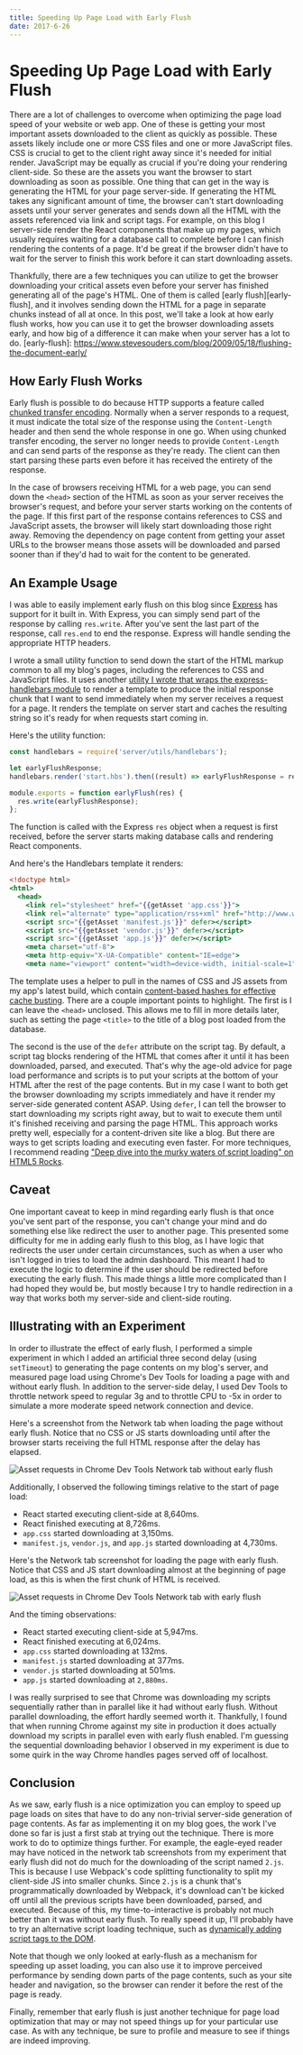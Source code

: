 ```yaml
---
title: Speeding Up Page Load with Early Flush
date: 2017-6-26
---
```



# Speeding Up Page Load with Early Flush

There are a lot of challenges to overcome when optimizing the page load speed of your website or web
app. One of these is getting your most important assets downloaded to the client as quickly as
possible. These assets likely include one or more CSS files and one or more JavaScript files. CSS is
crucial to get to the client right away since it's needed for initial render. JavaScript may be
equally as crucial if you're doing your rendering client-side. So these are the assets you want the
browser to start downloading as soon as possible. One thing that can get in the way is generating
the HTML for your page server-side. If generating the HTML takes any significant amount of time, the
browser can't start downloading assets until your server generates and sends down all the HTML with
the assets referenced via link and script tags. For example, on this blog I server-side render the
React components that make up my pages, which usually requires waiting for a database call to
complete before I can finish rendering the contents of a page. It'd be great if the browser didn't
have to wait for the server to finish this work before it can start downloading assets.

Thankfully, there are a few techniques you can utilize to get the browser downloading your critical
assets even before your server has finished generating all of the page's HTML. One of them is called
[early flush][early-flush], and it involves sending down the HTML for a page in separate chunks
instead of all at once. In this post, we'll take a look at how early flush works, how you can use it
to get the browser downloading assets early, and how big of a difference it can make when your
server has a lot to do.
[early-flush]: https://www.stevesouders.com/blog/2009/05/18/flushing-the-document-early/

## How Early Flush Works

Early flush is possible to do because HTTP supports a feature called [chunked transfer
encoding][chunked-transfer]. Normally when a server responds to a request, it must indicate the
total size of the response using the `Content-Length` header and then send the whole response in one
go. When using chunked transfer encoding, the server no longer needs to provide `Content-Length` and
can send parts of the response as they're ready. The client can then start parsing these parts even
before it has received the entirety of the response.

In the case of browsers receiving HTML for a web page, you can send down the `<head>` section of the
HTML as soon as your server receives the browser's request, and before your server starts working on
the contents of the page. If this first part of the response contains references to CSS and
JavaScript assets, the browser will likely start downloading those right away. Removing the
dependency on page content from getting your asset URLs to the browser means those assets will be
downloaded and parsed sooner than if they'd had to wait for the content to be generated.

## An Example Usage

I was able to easily implement early flush on this blog since [Express][express] has support for it
built in. With Express, you can simply send part of the response by calling `res.write`.  After
you've sent the last part of the response, call `res.end` to end the response. Express will handle
sending the appropriate HTTP headers.

I wrote a small utility function to send down the start of the HTML markup common to all my blog's
pages, including the references to CSS and JavaScript files. It uses another [utility I wrote that
wraps the express-handlebars module][handlebars-util] to render a template to produce the initial
response chunk that I want to send immediately when my server receives a request for a page. It
renders the template on server start and caches the resulting string so it's ready for when requests
start coming in.

Here's the utility function:

```javascript
const handlebars = require('server/utils/handlebars');

let earlyFlushResponse;
handlebars.render('start.hbs').then((result) => earlyFlushResponse = result);

module.exports = function earlyFlush(res) {
  res.write(earlyFlushResponse);
};
```

The function is called with the Express `res` object when a request is first received, before the
server starts making database calls and rendering React components.

And here's the Handlebars template it renders:

```handlebars
<!doctype html>
<html>
  <head>
    <link rel="stylesheet" href="{{getAsset 'app.css'}}">
    <link rel="alternate" type="application/rss+xml" href="http://www.willhastings.me/rss">
    <script src="{{getAsset 'manifest.js'}}" defer></script>
    <script src="{{getAsset 'vendor.js'}}" defer></script>
    <script src="{{getAsset 'app.js'}}" defer></script>
    <meta charset="utf-8">
    <meta http-equiv="X-UA-Compatible" content="IE=edge">
    <meta name="viewport" content="width=device-width, initial-scale=1">
```

The template uses a helper to pull in the names of CSS and JS assets from my app's latest build,
which contain [content-based hashes for effective cache busting][hash-cache-busting]. There are a
couple important points to highlight. The first is I can leave the `<head>` unclosed. This allows me
to fill in more details later, such as setting the page `<title>` to the title of a blog post loaded
from the database.

The second is the use of the `defer` attribute on the script tag. By default, a script tag blocks
rendering of the HTML that comes after it until it has been downloaded, parsed, and executed. That's
why the age-old advice for page load performance and scripts is to put your scripts at the bottom of
your HTML after the rest of the page contents. But in my case I want to both get the browser
downloading my scripts immediately and have it render my server-side generated content ASAP. Using
`defer`, I can tell the browser to start downloading my scripts right away, but to wait to execute
them until it's finished receiving and parsing the page HTML. This approach works pretty well,
especially for a content-driven site like a blog. But there are ways to get scripts loading and
executing even faster. For more techniques, I recommend reading ["Deep dive into the murky waters of
script loading" on HTML5 Rocks][script-loading-article].

## Caveat

One important caveat to keep in mind regarding early flush is that once you've sent part of the
response, you can't change your mind and do something else like redirect the user to another page.
This presented some difficulty for me in adding early flush to this blog, as I have logic that
redirects the user under certain circumstances, such as when a user who isn't logged in tries to
load the admin dashboard. This meant I had to execute the logic to determine if the user should be
redirected before executing the early flush. This made things a little more complicated than I had
hoped they would be, but mostly because I try to handle redirection in a way that works both
my server-side and client-side routing.

## Illustrating with an Experiment

In order to illustrate the effect of early flush, I performed a simple experiment in which I added
an artificial three second delay (using `setTimeout`) to generating the page contents on my blog's
server, and measured page load using Chrome's Dev Tools for loading a page with and without early
flush. In addition to the server-side delay, I used Dev Tools to throttle network speed to regular
3g and to throttle CPU to -5x in order to simulate a more moderate speed network connection and
device.

Here's a screenshot from the Network tab when loading the page without early flush. Notice that no
CSS or JS starts downloading until after the browser starts receiving the full HTML response after
the delay has elapsed.

![Asset requests in Chrome Dev Tools Network tab without early flush][no-early-flush-screenshot]

Additionally, I observed the following timings relative to the start of page load:

* React started executing client-side at 8,640ms.
* React finished executing at 8,726ms.
* `app.css` started downloading at 3,150ms.
* `manifest.js`, `vendor.js`, and `app.js` started downloading at 4,730ms.

Here's the Network tab screenshot for loading the page with early flush. Notice that CSS and JS
start downloading almost at the beginning of page load, as this is when the first chunk of HTML is
received.

![Asset requests in Chrome Dev Tools Network tab with early flush][early-flush-screenshot]

And the timing observations:

* React started executing client-side at 5,947ms.
* React finished executing at 6,024ms.
* `app.css` started downloading at 132ms.
* `manifest.js` started downloading at 377ms.
* `vendor.js` started downloading at 501ms.
* `app.js` started downloading at `2,880ms`.

I was really surprised to see that Chrome was downloading my scripts sequentially rather than in
parallel like it had without early flush. Without parallel downloading, the effort hardly seemed
worth it. Thankfully, I found that when running Chrome against my site in production it does
actually download my scripts in parallel even with early flush enabled. I'm guessing the sequential
downloading behavior I observed in my experiment is due to some quirk in the way Chrome handles
pages served off of localhost.

## Conclusion

As we saw, early flush is a nice optimization you can employ to speed up page loads on sites that
have to do any non-trivial server-side generation of page contents. As far as implementing it on my
blog goes, the work I've done so far is just a first stab at trying out the technique. There is more
work to do to optimize things further. For example, the eagle-eyed reader may have noticed in the
network tab screenshots from my experiment that early flush did not do much for the downloading of
the script named `2.js`. This is because I use Webpack's code splitting functionality to split my
client-side JS into smaller chunks. Since `2.js` is a chunk that's programmatically downloaded by
Webpack, it's download can't be kicked off until all the previous scripts have been downloaded,
parsed, and executed. Because of this, my time-to-interactive is probably not much better than it
was without early flush. To really speed it up, I'll probably have to try an alternative script
loading technique, such as [dynamically adding script tags to the DOM][dynamic-script-tags].

Note that though we only looked at early-flush as a mechanism for speeding up asset loading, you can
also use it to improve perceived performance by sending down parts of the page contents, such as
your site header and navigation, so the browser can render it before the rest of the page is ready.

Finally, remember that early flush is just another technique for page load optimization that may or
may not speed things up for your particular use case. As with any technique, be sure to profile and
measure to see if things are indeed improving.

[chunked-transfer]: https://en.wikipedia.org/wiki/Chunked_transfer_encoding
[dynamic-script-tags]: https://www.html5rocks.com/en/tutorials/speed/script-loading/#toc-dom-rescue
[early-flush-screenshot]: https://s3-us-west-1.amazonaws.com/willhastings.me/images/posts/speeding-up-page-load-with-early-flush/network-waterfall-early-flush.png
[express]: https://expressjs.com/
[handlebars-util]: https://github.com/whastings/willhastings.me/blob/b5d8e088ffb319a03bec025eef4e1a09c5731bdc/server/utils/handlebars.js
[hash-cache-busting]: https://jakearchibald.com/2016/caching-best-practices/#pattern-1-immutable-content-long-max-age
[no-early-flush-screenshot]: https://s3-us-west-1.amazonaws.com/willhastings.me/images/posts/speeding-up-page-load-with-early-flush/network-waterfall-no-early-flush.png
[script-loading-article]: https://www.html5rocks.com/en/tutorials/speed/script-loading/

